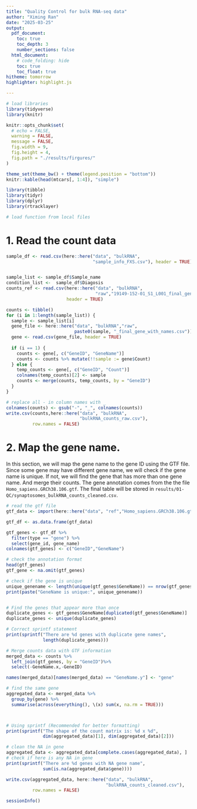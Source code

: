 ```yaml
---
title: "Quality Control for bulk RNA-seq data"
author: "Ximing Ran"
date: "2025-03-25"
output:
  pdf_document:
    toc: true
    toc_depth: 3
    number_sections: false
  html_document:
    # code_folding: hide
    toc: true
    toc_float: true
hitheme: tomorrow
highlighter: highlight.js

---
```


```r
# load libraries
library(tidyverse)
library(knitr)

knitr::opts_chunk$set(
  # echo = FALSE,
  warning = FALSE,
  message = FALSE,
  fig.width = 9,
  fig.height = 4,
  fig.path = "./results/firgures/"
)

theme_set(theme_bw() + theme(legend.position = "bottom"))
knitr::kable(head(mtcars[, 1:4]), "simple")
```

\newpage
```r
library(tibble)
library(tidyr)
library(dplyr)
library(rtracklayer)
```



```r
# load function from local files

```


# 1. Read the count data     

```r
sample_df <- read.csv(here::here("data", "bulkRNA", 
                                 "sample_info_FXS.csv"), header = TRUE)


sample_list <- sample_df$Sample_name
condition_list <-  sample_df$Diagosis
counts_ref <- read.csv(here::here("data", "bulkRNA",
                                  "raw","19149-152-01_S1_L001_final_gene_with_names.csv"), 
                       header = TRUE)

counts <- tibble()
for (i in 1:length(sample_list)) {
  sample <- sample_list[i]
  gene_file <- here::here("data", "bulkRNA","raw",
                          paste0(sample, "_final_gene_with_names.csv"))
  gene <- read.csv(gene_file, header = TRUE)
  
  if (i == 1) {
    counts <- gene[, c("GeneID", "GeneName")]
    counts <- counts %>% mutate(!!sample := gene$Count)
  } else {
    temp_counts <- gene[, c("GeneID", "Count")]
    colnames(temp_counts)[2] <- sample
    counts <- merge(counts, temp_counts, by = "GeneID")
  }
}

# replace all - in column names with _
colnames(counts) <- gsub("-", "_", colnames(counts))
write.csv(counts,here::here("data", "bulkRNA", 
                            "bulkRNA_counts_raw.csv"),
          row.names = FALSE)
```




# 2. Map the gene name.    

In this section, we will map the gene name to the gene ID using the GTF file. Since some gene may have different gene name, we will check if the gene name is unique. If not, we will find the gene that has more than one gene name. And merge their counts. The gene annotation comes from the the file `Homo_sapiens.GRCh38.106.gtf`. The final table will be stored in `results/01-QC/synaptosomes_bulkRNA_counts_cleaned.csv`. 


```r

# read the gtf file
gtf_data <- import(here::here("data", "ref","Homo_sapiens.GRCh38.106.gtf"))

gtf_df <- as.data.frame(gtf_data)

gtf_genes <- gtf_df %>% 
  filter(type == "gene") %>% 
  select(gene_id, gene_name) 
colnames(gtf_genes) <- c("GeneID","GeneName")

# check the annotation format
head(gtf_genes)
gtf_gene <- na.omit(gtf_genes)

# check if the gene is unique
unique_genename <- length(unique(gtf_genes$GeneName)) == nrow(gtf_genes)
print(paste("GeneName is unique:", unique_genename))


# Find the genes that appear more than once
duplicate_genes <- gtf_genes$GeneName[duplicated(gtf_genes$GeneName)]
duplicate_genes <- unique(duplicate_genes)

# Correct sprintf statement
print(sprintf("There are %d genes with duplicate gene names", 
              length(duplicate_genes)))

# Merge counts data with GTF information
merged_data <- counts %>% 
  left_join(gtf_genes, by = "GeneID")%>%
  select(-GeneName.x,-GeneID)

names(merged_data)[names(merged_data) == "GeneName.y"] <- "gene"

# find the same gene
aggregated_data <- merged_data %>%
  group_by(gene) %>%
  summarise(across(everything(), \(x) sum(x, na.rm = TRUE)))



# Using sprintf (Recommended for better formatting)
print(sprintf("The shape of the count matrix is: %d x %d", 
              dim(aggregated_data)[1], dim(aggregated_data)[2]))

# clean the NA in gene
aggregated_data <- aggregated_data[complete.cases(aggregated_data), ]
# check if here is any NA in gene
print(sprintf("There are %d genes with NA gene name", 
              sum(is.na(aggregated_data$gene))))

write.csv(aggregated_data, here::here("data", "bulkRNA", 
                                      "bulkRNA_counts_cleaned.csv"), 
          row.names = FALSE)
```


<!-- # 3. make gene refernce  -->
<!-- ALso, we will make a reference table for the gene length. The reference table will be stored in `gene_lengths.csv`.  -->


<!-- ```{r make_ref_for_gene} -->
<!-- # Filter for rows with gene information only -->
<!-- genes_df <- gtf_df %>% -->
<!--   filter(type == "gene") %>% -->
<!--   select(seqnames, start, end, gene_id, gene_name) -->


<!-- genes_df <- genes_df %>% -->
<!--   mutate(gene_length = end - start + 1) %>% -->
<!--   select(gene_id, gene_name, gene_length) -->

<!-- # Save to CSV -->
<!-- write.csv(genes_df,here::here("data", "ref", "gene_lengths.csv"),  -->
<!--           row.names = FALSE) -->

<!-- ``` -->


\newpage
```r
sessionInfo()
```

